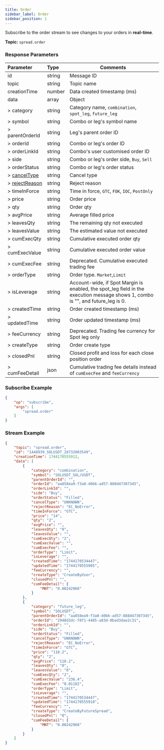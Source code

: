 ```yaml
---
title: Order
sidebar_label: Order
sidebar_position: 1
---
```


Subscribe to the order stream to see changes to your orders in **real-time**.

**Topic:** `spread.order`<br/>

### Response Parameters
| Parameter | Type | Comments|
|:----- |:-----|----- |
|id |string |Message ID|
|topic |string |Topic name |
|creationTime |number |Data created timestamp (ms) |
|data |array |Object |
|> category|string |Category name, `combination`, `spot_leg`, `future_leg`|
|> symbol|string |Combo or leg's symbol name |
|> parentOrderId|string |Leg's parent order ID |
|> orderId|string |Combo or leg's order ID |
|> orderLinkId|string |Combo's user customised order ID |
|> side|string |Combo or leg's order side, `Buy`, `Sell` |
|> orderStatus|string |Combo or leg's order status |
|> [cancelType](../../../enum#canceltype)|string |Cancel type |
|> [rejectReason](../../../enum#rejectreason)|string |Reject reason |
|> timeInForce|string |Time in force, `GTC`, `FOK`, `IOC`, `PostOnly` |
|> price|string |Order price |
|> qty|string |Order qty |
|> avgPrice|string |Average filled price |
|> leavesQty|string |The remaining qty not executed |
|> leavesValue|string |The estimated value not executed |
|> cumExecQty|string |Cumulative executed order qty |
|> cumExecValue|string |Cumulative executed order value |
|> cumExecFee|string |Deprecated. Cumulative executed trading fee |
|> orderType|string |Order type. `Market`,`Limit` |
|> isLeverage |string |Account-wide, if Spot Margin is enabled, the spot_leg field in the execution message shows 1, combo is "", and future_leg is 0.|
|> createdTime|string |Order created timestamp (ms) |
|> updatedTime|string |Order updated timestamp (ms) |
|> feeCurrency|string |Deprecated. Trading fee currency for Spot leg only |
|> createType|string |Order create type |
|> closedPnl|string |Closed profit and loss for each close position order |
|> cumFeeDetail |json |Cumulative trading fee details instead of `cumExecFee` and `feeCurrency`

### Subscribe Example
```json
{
    "op": "subscribe",
    "args": [
        "spread.order"
    ]
}
```

### Stream Example

```json
{
    "topic": "spread.order",
    "id": "1448939_SOLUSDT_28732003549",
    "creationTime": 1744170555912,
    "data": [
        {
            "category": "combination",
            "symbol": "SOLUSDT_SOL/USDT",
            "parentOrderId": "",
            "orderId": "aa858ea9-f3a0-40b6-ad57-888d47307345",
            "orderLinkId": "",
            "side": "Buy",
            "orderStatus": "Filled",
            "cancelType": "UNKNOWN",
            "rejectReason": "EC_NoError",
            "timeInForce": "GTC",
            "price": "14",
            "qty": "2",
            "avgPrice": "",
            "leavesQty": "0",
            "leavesValue": "",
            "cumExecQty": "2",
            "cumExecValue": "",
            "cumExecFee": "",
            "orderType": "Limit",
            "isLeverage": "",
            "createdTime": "1744170534447",
            "updatedTime": "1744170555905",
            "feeCurrency": "",
            "createType": "CreateByUser",
            "closedPnl": "",
            "cumFeeDetail": {
                "MNT": "0.00242968"
            }
        },
        {
            "category": "future_leg",
            "symbol": "SOLUSDT",
            "parentOrderId": "aa858ea9-f3a0-40b6-ad57-888d47307345",
            "orderId": "2948d2dc-f8f1-4485-a83d-0bad3dae2c31",
            "orderLinkId": "",
            "side": "Buy",
            "orderStatus": "Filled",
            "cancelType": "UNKNOWN",
            "rejectReason": "EC_NoError",
            "timeInForce": "GTC",
            "price": "118.2",
            "qty": "2",
            "avgPrice": "118.2",
            "leavesQty": "0",
            "leavesValue": "0",
            "cumExecQty": "2",
            "cumExecValue": "236.4",
            "cumExecFee": "0.01182",
            "orderType": "Limit",
            "isLeverage": "",
            "createdTime": "1744170534447",
            "updatedTime": "1744170555910",
            "feeCurrency": "",
            "createType": "CreateByFutureSpread",
            "closedPnl": "0",
            "cumFeeDetail": {
                "MNT": "0.00242968"
            }
        }
    ]
}
```
